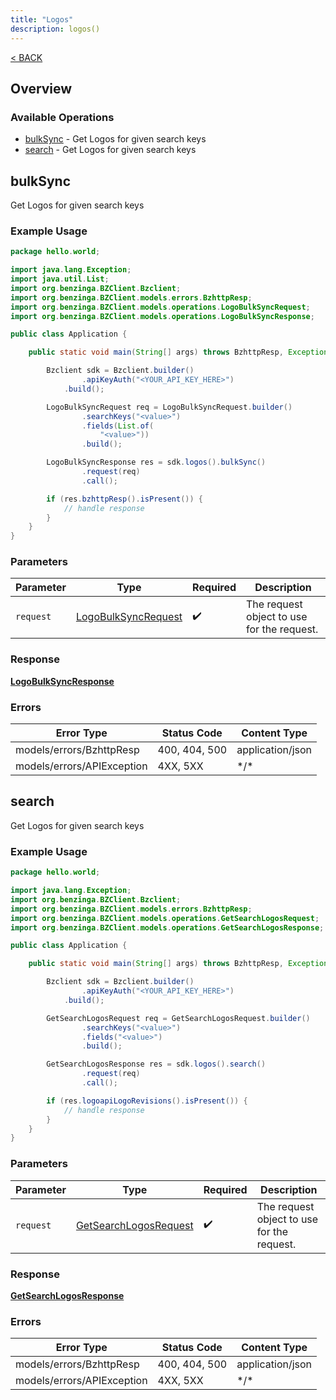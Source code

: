```yaml
---
title: "Logos"
description: logos()
---
```

[< BACK](/sdks/languages/java#logos)

## Overview

### Available Operations

* [bulkSync](#bulksync) - Get Logos for given search keys
* [search](#search) - Get Logos for given search keys

## bulkSync

Get Logos for given search keys

### Example Usage

```java
package hello.world;

import java.lang.Exception;
import java.util.List;
import org.benzinga.BZClient.Bzclient;
import org.benzinga.BZClient.models.errors.BzhttpResp;
import org.benzinga.BZClient.models.operations.LogoBulkSyncRequest;
import org.benzinga.BZClient.models.operations.LogoBulkSyncResponse;

public class Application {

    public static void main(String[] args) throws BzhttpResp, Exception {

        Bzclient sdk = Bzclient.builder()
                .apiKeyAuth("<YOUR_API_KEY_HERE>")
            .build();

        LogoBulkSyncRequest req = LogoBulkSyncRequest.builder()
                .searchKeys("<value>")
                .fields(List.of(
                    "<value>"))
                .build();

        LogoBulkSyncResponse res = sdk.logos().bulkSync()
                .request(req)
                .call();

        if (res.bzhttpResp().isPresent()) {
            // handle response
        }
    }
}
```

### Parameters

| Parameter                                                             | Type                                                                  | Required                                                              | Description                                                           |
| --------------------------------------------------------------------- | --------------------------------------------------------------------- | --------------------------------------------------------------------- | --------------------------------------------------------------------- |
| `request`                                                             | [LogoBulkSyncRequest](../../models/operations/LogoBulkSyncRequest.md) | :heavy_check_mark:                                                    | The request object to use for the request.                            |

### Response

**[LogoBulkSyncResponse](../../models/operations/LogoBulkSyncResponse.md)**

### Errors

| Error Type                 | Status Code                | Content Type               |
| -------------------------- | -------------------------- | -------------------------- |
| models/errors/BzhttpResp   | 400, 404, 500              | application/json           |
| models/errors/APIException | 4XX, 5XX                   | \*/\*                      |

## search

Get Logos for given search keys

### Example Usage

```java
package hello.world;

import java.lang.Exception;
import org.benzinga.BZClient.Bzclient;
import org.benzinga.BZClient.models.errors.BzhttpResp;
import org.benzinga.BZClient.models.operations.GetSearchLogosRequest;
import org.benzinga.BZClient.models.operations.GetSearchLogosResponse;

public class Application {

    public static void main(String[] args) throws BzhttpResp, Exception {

        Bzclient sdk = Bzclient.builder()
                .apiKeyAuth("<YOUR_API_KEY_HERE>")
            .build();

        GetSearchLogosRequest req = GetSearchLogosRequest.builder()
                .searchKeys("<value>")
                .fields("<value>")
                .build();

        GetSearchLogosResponse res = sdk.logos().search()
                .request(req)
                .call();

        if (res.logoapiLogoRevisions().isPresent()) {
            // handle response
        }
    }
}
```

### Parameters

| Parameter                                                                 | Type                                                                      | Required                                                                  | Description                                                               |
| ------------------------------------------------------------------------- | ------------------------------------------------------------------------- | ------------------------------------------------------------------------- | ------------------------------------------------------------------------- |
| `request`                                                                 | [GetSearchLogosRequest](../../models/operations/GetSearchLogosRequest.md) | :heavy_check_mark:                                                        | The request object to use for the request.                                |

### Response

**[GetSearchLogosResponse](../../models/operations/GetSearchLogosResponse.md)**

### Errors

| Error Type                 | Status Code                | Content Type               |
| -------------------------- | -------------------------- | -------------------------- |
| models/errors/BzhttpResp   | 400, 404, 500              | application/json           |
| models/errors/APIException | 4XX, 5XX                   | \*/\*                      |